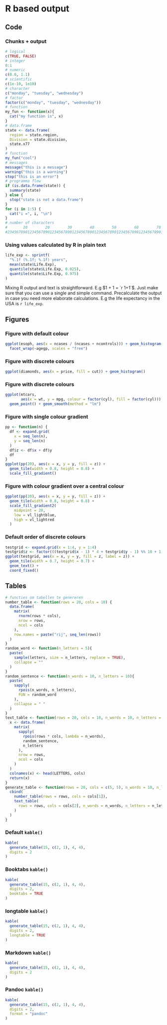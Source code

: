 # R based output

## Code

### Chunks + output {.allowframebreaks}

```r
# logical
c(TRUE, FALSE)
# integer
0:1
# numeric
c(0.0, 1.1)
# scientific
c(1e-10, 1e10)
# character
c("monday", "tuesday", "wednesday")
# factor
factor(c("monday", "tuesday", "wednesday"))
# function
my_fun <- function(x){
  cat("my function is", x)
}
# data.frame
state <- data.frame(
  region = state.region,
  Division = state.division,
  state.x77
)
# function
my_fun("cool")
# messages
message("this is a message")
warning("this is a warning")
stop("this is an error")
# programma flow
if (is.data.frame(state)) {
  summary(state)
} else {
  stop("state is not a data.frame")
}
for (i in 1:5) {
  cat("i =", i, "\n")
}
# number of characters
#       10        20        30        40        50        60        70        80        90       100       110       120
#2345678901234567890123456789012345678901234567890123456789012345678901234567890123456789012345678901234567890123456789012345678901234567890
```

### Using values calculated by R in plain text

```r
life_exp <- sprintf(
  "%.1f (%.1f; %.1f) years",
  mean(state$Life.Exp),
  quantile(state$Life.Exp, 0.025),
  quantile(state$Life.Exp, 0.975)
)
```

Mixing R output and text is straightforward. E.g $1 + 1 = `r 1+1`$. Just make sure that you can use a single and simple command. Precalculate the output in case you need more elaborate calculations. E.g the life expectancy in the USA is `r life_exp`.

## Figures

### Figure with default colour

```r
ggplot(esoph, aes(x = ncases / (ncases + ncontrols))) + geom_histogram() + 
  facet_wrap(~agegp, scales = "free")
```

### Figure with discrete colours

```r
ggplot(diamonds, aes(x = price, fill = cut)) + geom_histogram()
```

### Figure with discrete colours

```r
ggplot(mtcars, 
       aes(x = wt, y = mpg, colour = factor(cyl), fill = factor(cyl))) +
  geom_point() + geom_smooth(method = "lm")
```

### Figure with single colour gradient

```r
pp <- function(n) {
  df <- expand.grid(
    x = seq_len(n),
    y = seq_len(n)
  )
  df$z <- df$x + df$y
  df
}
ggplot(pp(20), aes(x = x, y = y, fill = z)) +
  geom_tile(width = 0.8, height = 0.8) +
  scale_fill_gradient()
```

### Figure with colour gradient over a central colour

```r
ggplot(pp(20), aes(x = x, y = y, fill = z)) +
  geom_tile(width = 0.8, height = 0.8) +
  scale_fill_gradient2(
    midpoint = 20, 
    low = vl_lightblue, 
    high = vl_lightred
  )
```

### Default order of discrete colours

```r
testgrid <- expand.grid(x = 1:4, y = 1:4)
testgrid$z <- factor(((testgrid$x - 1) * 4 + testgrid$y - 1) %% 10 + 1)
ggplot(testgrid, aes(x = x, y = y, fill = z, label = z)) +
  geom_tile(width = 0.7, height = 0.7) +
  geom_text() +
  coord_fixed()
```

## Tables

```r
# functies om tabellen te genereren
number_table <- function(rows = 20, cols = 10) {
  data.frame(
    matrix(
      rnorm(rows * cols),
      nrow = rows,
      ncol = cols
    ),
    row.names = paste("rij", seq_len(rows))
  )
}
random_word <- function(n_letters = 5){
  paste(
    sample(letters, size = n_letters, replace = TRUE),
    collapse = ""
  )
}
random_sentence <- function(n_words = 10, n_letters = 10){
  paste(
    sapply(
      rpois(n_words, n_letters), 
      FUN = random_word
    ),
    collapse = " "
  )
}
text_table <- function(rows = 20, cols = 10, n_words = 10, n_letters = 5){
  x <- data.frame(
    matrix(
      sapply(
        rpois(rows * cols, lambda = n_words), 
        random_sentence,
        n_letters
      ),
      nrow = rows,
      ncol = cols
    )
  )
  colnames(x) <- head(LETTERS, cols)
  return(x)
}
generate_table <- function(rows = 20, cols = c(5, 5), n_words = 10, n_letters = 5){
  cbind(
    number_table(rows = rows, cols = cols[1]),
    text_table(
      rows = rows, cols = cols[2], n_words = n_words, n_letters = n_letters
    )
  )
}
```

### Default `kable()`

```r
kable(
  generate_table(15, c(2, 1), 4, 4),
  digits = 2
)
```

### Booktabs `kable()`

```r
kable(
  generate_table(15, c(2, 1), 4, 4),
  digits = 2,
  booktabs = TRUE
)
```

### longtable `kable()`

```r
kable(
  generate_table(15, c(2, 1), 4, 4), 
  digits = 2,
  longtable = TRUE
)
```

### Markdown `kable()`

```r
kable(
  generate_table(15, c(2, 1), 4, 4), 
  digits = 2
)
```

### Pandoc `kable()`

```r
kable(
  generate_table(15, c(2, 1), 4, 4), 
  digits = 2,
  format = "pandoc"
)
```
